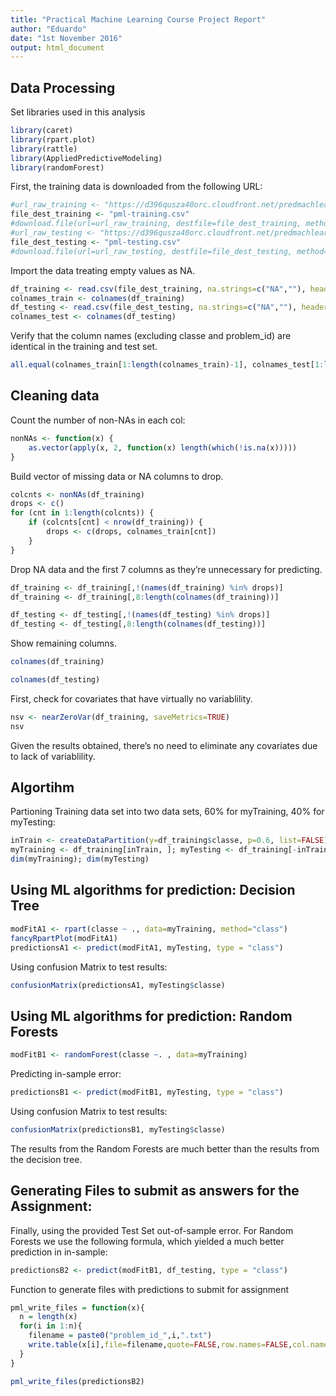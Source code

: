 ```yaml
---
title: "Practical Machine Learning Course Project Report"
author: "Eduardo"
date: "1st November 2016"
output: html_document
---
```



Data Processing
---------------
Set libraries used in this analysis
```r
library(caret)
library(rpart.plot)
library(rattle)
library(AppliedPredictiveModeling)
library(randomForest)
```

First, the training data is downloaded from the following URL:
```r
#url_raw_training <- "https://d396qusza40orc.cloudfront.net/predmachlearn/pml-training.csv"
file_dest_training <- "pml-training.csv"
#download.file(url=url_raw_training, destfile=file_dest_training, method="curl")
#url_raw_testing <- "https://d396qusza40orc.cloudfront.net/predmachlearn/pml-testing.csv"
file_dest_testing <- "pml-testing.csv"
#download.file(url=url_raw_testing, destfile=file_dest_testing, method="curl")
```

Import the data treating empty values as NA.
```r
df_training <- read.csv(file_dest_training, na.strings=c("NA",""), header=TRUE)
colnames_train <- colnames(df_training)
df_testing <- read.csv(file_dest_testing, na.strings=c("NA",""), header=TRUE)
colnames_test <- colnames(df_testing)
```

Verify that the column names (excluding classe and problem_id) are identical in the training and test set.
```r
all.equal(colnames_train[1:length(colnames_train)-1], colnames_test[1:length(colnames_train)-1])
```

Cleaning data
-------------
Count the number of non-NAs in each col:
```r
nonNAs <- function(x) {
    as.vector(apply(x, 2, function(x) length(which(!is.na(x)))))
}
```

Build vector of missing data or NA columns to drop.
```r
colcnts <- nonNAs(df_training)
drops <- c()
for (cnt in 1:length(colcnts)) {
    if (colcnts[cnt] < nrow(df_training)) {
        drops <- c(drops, colnames_train[cnt])
    }
}
```

Drop NA data and the first 7 columns as they're unnecessary for predicting.
```r
df_training <- df_training[,!(names(df_training) %in% drops)]
df_training <- df_training[,8:length(colnames(df_training))]

df_testing <- df_testing[,!(names(df_testing) %in% drops)]
df_testing <- df_testing[,8:length(colnames(df_testing))]
```

Show remaining columns.
```r
colnames(df_training)

colnames(df_testing)
```

First, check for covariates that have virtually no variablility.
```r
nsv <- nearZeroVar(df_training, saveMetrics=TRUE)
nsv
```
Given the results obtained, there's no need to eliminate any covariates due to lack of variablility.

Algortihm
---------

Partioning Training data set into two data sets, 60% for myTraining, 40% for myTesting:
```r
inTrain <- createDataPartition(y=df_training$classe, p=0.6, list=FALSE)
myTraining <- df_training[inTrain, ]; myTesting <- df_training[-inTrain, ]
dim(myTraining); dim(myTesting)
```

Using ML algorithms for prediction: Decision Tree
-------------------------------------------------

```r

modFitA1 <- rpart(classe ~ ., data=myTraining, method="class")
fancyRpartPlot(modFitA1)
predictionsA1 <- predict(modFitA1, myTesting, type = "class")
```

Using confusion Matrix to test results:
```r
confusionMatrix(predictionsA1, myTesting$classe)
```


Using ML algorithms for prediction: Random Forests
--------------------------------------------------
```r
modFitB1 <- randomForest(classe ~. , data=myTraining)
```
Predicting in-sample error:
```r
predictionsB1 <- predict(modFitB1, myTesting, type = "class")
```
Using confusion Matrix to test results:
```r
confusionMatrix(predictionsB1, myTesting$classe)
```
The results from the Random Forests are much better than the results from the decision tree.

Generating Files to submit as answers for the Assignment:
--------------------------------------------------------
Finally, using the provided Test Set out-of-sample error.
For Random Forests we use the following formula, which yielded a much better prediction in in-sample:
```r
predictionsB2 <- predict(modFitB1, df_testing, type = "class")
```
Function to generate files with predictions to submit for assignment
```r
pml_write_files = function(x){
  n = length(x)
  for(i in 1:n){
    filename = paste0("problem_id_",i,".txt")
    write.table(x[i],file=filename,quote=FALSE,row.names=FALSE,col.names=FALSE)
  }
}

pml_write_files(predictionsB2)
```
